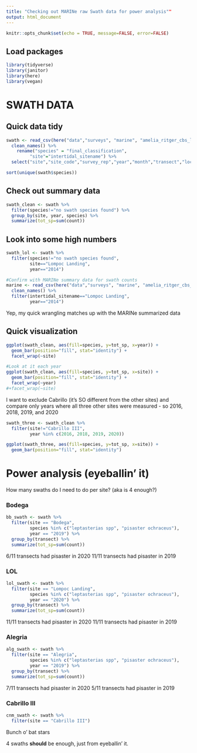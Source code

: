 ```yaml
---
title: "Checking out MARINe raw Swath data for power analysis""
output: html_document
---
```


```r
knitr::opts_chunk$set(echo = TRUE, message=FALSE, error=FALSE)
```

## Load packages
```r
library(tidyverse)
library(janitor)
library(here)
library(vegan)
```

# SWATH DATA
## Quick data tidy
```r
swath <- read_csv(here("data","surveys", "marine", "amelia_ritger_cbs_ltm_data_20210601-swath.csv")) %>% 
  clean_names() %>% 
    rename("species" = "final_classification",
         "site"="intertidal_sitename") %>%
  select("site","site_code","survey_rep","year","month","transect","location","species","count")

sort(unique(swath$species))
```

## Check out summary data
```r
swath_clean <- swath %>% 
  filter(species!="no swath species found") %>% 
  group_by(site, year, species) %>% 
  summarize(tot_sp=sum(count))
```

## Look into some high numbers
```r
swath_lol <- swath %>% 
  filter(species!="no swath species found",
         site=="Lompoc Landing",
         year=="2014")

#Confirm with MARINe summary data for swath counts
marine <- read_csv(here("data","surveys", "marine", "amelia_ritger_cbs_summary_2020_1005-swath.csv")) %>% 
  clean_names() %>% 
  filter(intertidal_sitename=="Lompoc Landing",
         year=="2014")
```

Yep, my quick wrangling matches up with the MARINe summarized data 

## Quick visualization 
```r
ggplot(swath_clean, aes(fill=species, y=tot_sp, x=year)) + 
  geom_bar(position="fill", stat="identity") +
  facet_wrap(~site)

#Look at it each year
ggplot(swath_clean, aes(fill=species, y=tot_sp, x=site)) + 
  geom_bar(position="fill", stat="identity") +
  facet_wrap(~year)
#+facet_wrap(~site)
```

I want to exclude Cabrillo (it's SO different from the other sites) and compare only years where all three other sites were measured - so 2016, 2018, 2019, and 2020

```r
swath_three <- swath_clean %>% 
  filter(site!="Cabrillo III",
         year %in% c(2016, 2018, 2019, 2020))

ggplot(swath_three, aes(fill=species, y=tot_sp, x=site)) + 
  geom_bar(position="fill", stat="identity")
```


# Power analysis (eyeballin' it)

How many swaths do I need to do per site? (aka is 4 enough?)

### Bodega
```r
bb_swath <- swath %>% 
  filter(site == "Bodega",
         species %in% c("leptasterias spp", "pisaster ochraceus"),
         year == "2019") %>% 
  group_by(transect) %>% 
  summarize(tot_sp=sum(count))
```
6/11 transects had pisaster in 2020
11/11 transects had pisaster in 2019

### LOL
```r
lol_swath <- swath %>% 
  filter(site == "Lompoc Landing",
         species %in% c("leptasterias spp", "pisaster ochraceus"),
         year == "2020") %>% 
  group_by(transect) %>% 
  summarize(tot_sp=sum(count))
```
11/11 transects had pisaster in 2020
11/11 transects had pisaster in 2019

### Alegria
```r
alg_swath <- swath %>% 
  filter(site == "Alegria",
         species %in% c("leptasterias spp", "pisaster ochraceus"),
         year == "2019") %>% 
  group_by(transect) %>% 
  summarize(tot_sp=sum(count))
```
7/11 transects had pisaster in 2020
5/11 transects had pisaster in 2019

### Cabrillo III
```r
cnm_swath <- swath %>% 
  filter(site == "Cabrillo III")
```
Bunch o' bat stars

4 swaths **should** be enough, just from eyeballin' it.
